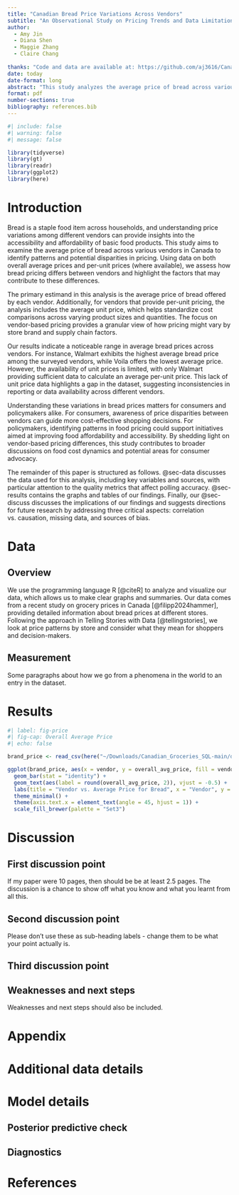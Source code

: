 ```yaml
---
title: "Canadian Bread Price Variations Across Vendors"
subtitle: "An Observational Study on Pricing Trends and Data Limitations"
author: 
  - Amy Jin
  - Diana Shen
  - Maggie Zhang 
  - Claire Chang
  
thanks: "Code and data are available at: https://github.com/aj3616/Canadian_Groceries_SQL/tree/main"
date: today
date-format: long
abstract: "This study analyzes the average price of bread across various vendors to understand pricing trends and highlight differences in consumer costs. By examining observational data, we found notable variations in bread prices between vendors, with some consistently offering higher or lower prices. These findings shed light on how vendor practices, product offerings, and possible external factors can impact bread affordability. Understanding these price variations is important for consumers seeking cost-effective options and for stakeholders aiming to address pricing disparities in everyday essentials."
format: pdf
number-sections: true
bibliography: references.bib
---
```


```r
#| include: false
#| warning: false
#| message: false

library(tidyverse)
library(gt)
library(readr)
library(ggplot2)
library(here)
```


# Introduction

Bread is a staple food item across households, and understanding price variations among different vendors can provide insights into the accessibility and affordability of basic food products. This study aims to examine the average price of bread across various vendors in Canada to identify patterns and potential disparities in pricing. Using data on both overall average prices and per-unit prices (where available), we assess how bread pricing differs between vendors and highlight the factors that may contribute to these differences.

The primary estimand in this analysis is the average price of bread offered by each vendor. Additionally, for vendors that provide per-unit pricing, the analysis includes the average unit price, which helps standardize cost comparisons across varying product sizes and quantities. The focus on vendor-based pricing provides a granular view of how pricing might vary by store brand and supply chain factors.

Our results indicate a noticeable range in average bread prices across vendors. For instance, Walmart exhibits the highest average bread price among the surveyed vendors, while Voila offers the lowest average price. However, the availability of unit prices is limited, with only Walmart providing sufficient data to calculate an average per-unit price. This lack of unit price data highlights a gap in the dataset, suggesting inconsistencies in reporting or data availability across different vendors.

Understanding these variations in bread prices matters for consumers and policymakers alike. For consumers, awareness of price disparities between vendors can guide more cost-effective shopping decisions. For policymakers, identifying patterns in food pricing could support initiatives aimed at improving food affordability and accessibility. By shedding light on vendor-based pricing differences, this study contributes to broader discussions on food cost dynamics and potential areas for consumer advocacy.

The remainder of this paper is structured as follows. @sec-data discusses the data used for this analysis, including key variables and sources, with particular attention to the quality metrics that affect polling accuracy. @sec-results contains the graphs and tables of our findings. Finally, our @sec-discuss discusses the implications of our findings and suggests directions for future research by addressing three critical aspects: correlation vs. causation, missing data, and sources of bias.


# Data {#sec-data}

## Overview

We use the programming language R [@citeR] to analyze and visualize our data, which allows us to make clear graphs and summaries. Our data comes from a recent study on grocery prices in Canada [@filipp2024hammer], providing detailed information about bread prices at different stores. Following the approach in Telling Stories with Data [@tellingstories], we look at price patterns by store and consider what they mean for shoppers and decision-makers.

## Measurement
	
Some paragraphs about how we go from a phenomena in the world to an entry in the dataset.


# Results {#sec-results}

```r
#| label: fig-price
#| fig-cap: Overall Average Price
#| echo: false

brand_price <- read_csv(here("~/Downloads/Canadian_Groceries_SQL-main/data/02-analysis_data/temp.vendor_summary.csv"))

ggplot(brand_price, aes(x = vendor, y = overall_avg_price, fill = vendor)) +
  geom_bar(stat = "identity") +
  geom_text(aes(label = round(overall_avg_price, 2)), vjust = -0.5) +  
  labs(title = "Vendor vs. Average Price for Bread", x = "Vendor", y = "Average Price for Bread") +
  theme_minimal() +
  theme(axis.text.x = element_text(angle = 45, hjust = 1)) +
  scale_fill_brewer(palette = "Set3") 
```


# Discussion {#sec-discuss}


## First discussion point {#sec-first-point}

If my paper were 10 pages, then should be be at least 2.5 pages. The discussion is a chance to show off what you know and what you learnt from all this. 

## Second discussion point

Please don't use these as sub-heading labels - change them to be what your point actually is.

## Third discussion point

## Weaknesses and next steps

Weaknesses and next steps should also be included.

\newpage

\appendix

# Appendix {-}


# Additional data details

# Model details {#sec-model-details}

## Posterior predictive check

## Diagnostics



\newpage


# References


